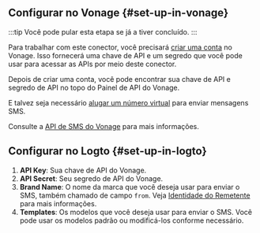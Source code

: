 ## Configurar no Vonage \{#set-up-in-vonage}

:::tip
Você pode pular esta etapa se já a tiver concluído.
:::

Para trabalhar com este conector, você precisará [criar uma conta](https://developer.vonage.com/en/account/guides/dashboard-management#create-and-configure-a-vonage-account) no Vonage. Isso fornecerá uma chave de API e um segredo que você pode usar para acessar as APIs por meio deste conector.

Depois de criar uma conta, você pode encontrar sua chave de API e segredo de API no topo do Painel de API do Vonage.

E talvez seja necessário [alugar um número virtual](https://developer.vonage.com/en/numbers/guides/number-management#rent-a-virtual-number) para enviar mensagens SMS.

Consulte a [API de SMS do Vonage](https://developer.vonage.com/en/messaging/sms/overview) para mais informações.

## Configurar no Logto \{#set-up-in-logto}

1. **API Key**: Sua chave de API do Vonage.
2. **API Secret**: Seu segredo de API do Vonage.
3. **Brand Name**: O nome da marca que você deseja usar para enviar o SMS, também chamado de campo `from`. Veja [Identidade do Remetente](https://developer.vonage.com/en/messaging/sms/guides/custom-sender-id) para mais informações.
4. **Templates**: Os modelos que você deseja usar para enviar o SMS. Você pode usar os modelos padrão ou modificá-los conforme necessário.
